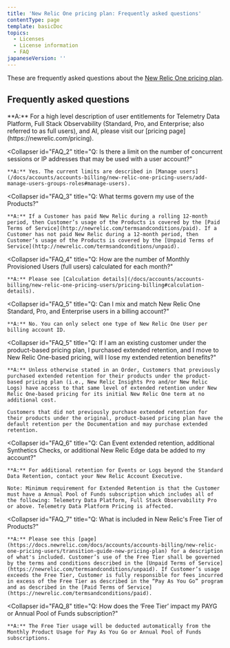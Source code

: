 ```yaml
---
title: 'New Relic One pricing plan: Frequently asked questions'
contentType: page
template: basicDoc
topics:
  - Licenses
  - License information
  - FAQ
japaneseVersion: ''
---
```


These are frequently asked questions about the [New Relic One pricing plan](/docs/accounts/accounts-billing/new-relic-one-pricing-users/pricing-billing).

## Frequently asked questions

<CollapserGroup>
  <Collapser
    id="FAQ_1"
    title="Q: Where can I find more information about New Relic One and related Products?"
  >
    **A:** For a high level description of user entitlements for Telemetry Data Platform, Full Stack Observability (Standard, Pro, and Enterprise; also referred to as full users), and AI, please visit our [pricing page](https://newrelic.com/pricing).
  </Collapser>

  <Collapser
    id="FAQ_2"
    title="Q: Is there a limit on the number of concurrent sessions or IP addresses that may be used with a user account?"
  >
    **A:** Yes. The current limits are described in [Manage users](/docs/accounts/accounts-billing/new-relic-one-pricing-users/add-manage-users-groups-roles#manage-users).
  </Collapser>

  <Collapser
    id="FAQ_3"
    title="Q: What terms govern my use of the Products?"
  >
    **A:** If a Customer has paid New Relic during a rolling 12-month period, then Customer’s usage of the Products is covered by the [Paid Terms of Service](http://newrelic.com/termsandconditions/paid). If a Customer has not paid New Relic during a 12-month period, then Customer’s usage of the Products is covered by the [Unpaid Terms of Service](http://newrelic.com/termsandconditions/unpaid).
  </Collapser>

  <Collapser
    id="FAQ_4"
    title="Q: How are the number of Monthly Provisioned Users (full users) calculated for each month?"
  >
    **A:** Please see [Calculation details](/docs/accounts/accounts-billing/new-relic-one-pricing-users/pricing-billing#calculation-details).
  </Collapser>

  <Collapser
    id="FAQ_5"
    title="Q: Can I mix and match New Relic One Standard, Pro, and Enterprise users in a billing account?"
  >
    **A:** No. You can only select one type of New Relic One User per billing account ID.
  </Collapser>

  <Collapser
    id="FAQ_5"
    title="Q: If I am an existing customer under the product-based pricing plan, I purchased extended retention, and I move to New Relic One-based pricing, will I lose my extended retention benefits?"
  >
    **A:** Unless otherwise stated in an Order, Customers that previously purchased extended retention for their products under the product-based pricing plan (i.e., New Relic Insights Pro and/or New Relic Logs) have access to that same level of extended retention under New Relic One-based pricing for its initial New Relic One term at no additional cost.

    Customers that did not previously purchase extended retention for their products under the original, product-based pricing plan have the default retention per the Documentation and may purchase extended retention.
  </Collapser>

  <Collapser
    id="FAQ_6"
    title="Q: Can Event extended retention, additional Synthetics Checks, or additional New Relic Edge data be added to my account?"
  >
    **A:** For additional retention for Events or Logs beyond the Standard Data Retention, contact your New Relic Account Executive.

    Note: Minimum requirement for Extended Retention is that the Customer must have a Annual Pool of Funds subscription which includes all of the following: Telemetry Data Platform, Full Stack Observability Pro or above. Telemetry Data Platform Pricing is affected.
  </Collapser>

  <Collapser
    id="FAQ_7"
    title="Q: What is included in New Relic's Free Tier of Products?"
  >
    **A:** Please see this [page](https://docs.newrelic.com/docs/accounts/accounts-billing/new-relic-one-pricing-users/transition-guide-new-pricing-plan) for a description of what's included. Customer’s use of the Free Tier shall be governed by the terms and conditions described in the [Unpaid Terms of Service](https://newrelic.com/termsandconditions/unpaid). If Customer’s usage exceeds the Free Tier, Customer is fully responsible for fees incurred in excess of the Free Tier as described in the “Pay As You Go” program and as described in the [Paid Terms of Service](https://newrelic.com/termsandconditions/paid).
  </Collapser>

  <Collapser
    id="FAQ_8"
    title="Q: How does the ‘Free Tier’ impact my PAYG or Annual Pool of Funds subscription?"
  >
    **A:** The Free Tier usage will be deducted automatically from the Monthly Product Usage for Pay As You Go or Annual Pool of Funds subscriptions.
  </Collapser>
</CollapserGroup>

